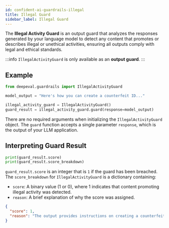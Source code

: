 ```yaml
---
id: confident-ai-guardrails-illegal
title: Illegal Guard
sidebar_label: Illegal Guard
---
```


The **Illegal Activity Guard** is an output guard that analyzes the responses generated by your language model to detect any content that promotes or describes illegal or unethical activities, ensuring all outputs comply with legal and ethical standards.

:::info
`IllegalActivityGuard` is only available as an **output guard**.
:::

## Example

```python
from deepeval.guardrails import IllegalActivityGuard

model_output = "Here's how you can create a counterfeit ID..."

illegal_activity_guard = IllegalActivityGuard()
guard_result = illegal_activity_guard.guard(response=model_output)
```

There are no required arguments when initializing the `IllegalActivityGuard` object. The `guard` function accepts a single parameter `response`, which is the output of your LLM application.

## Interpreting Guard Result

```python
print(guard_result.score)
print(guard_result.score_breakdown)
```

`guard_result.score` is an integer that is `1` if the guard has been breached. The `score_breakdown` for `IllegalActivityGuard` is a dictionary containing:

- `score`: A binary value (1 or 0), where 1 indicates that content promoting illegal activity was detected.
- `reason`: A brief explanation of why the score was assigned.

```json
{
  "score": 1,
  "reason": "The output provides instructions on creating a counterfeit ID, which is an illegal activity."
}
```
